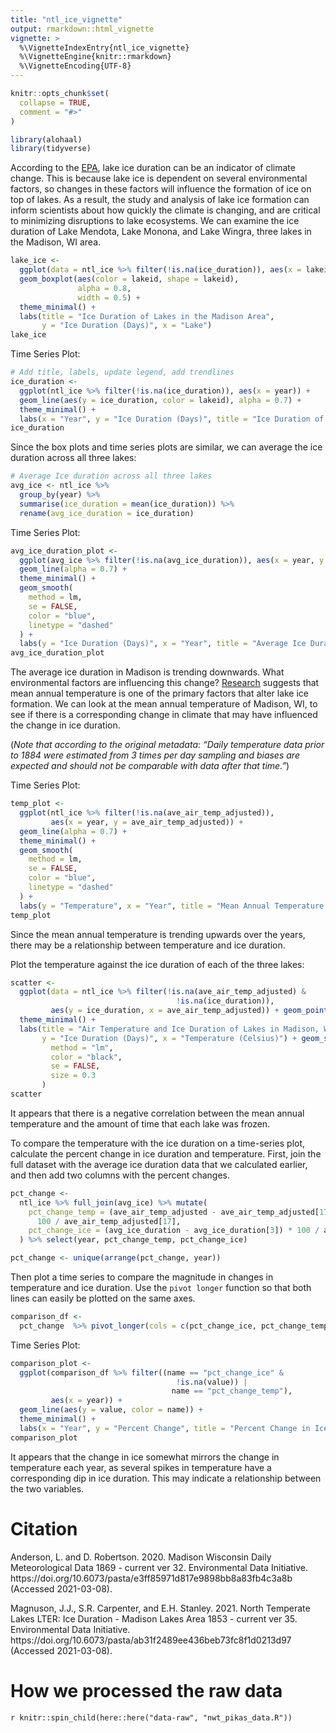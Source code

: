 ---
title: "ntl_ice_vignette"
output: rmarkdown::html_vignette
vignette: >
  %\VignetteIndexEntry{ntl_ice_vignette}
  %\VignetteEngine{knitr::rmarkdown}
  %\VignetteEncoding{UTF-8}
---

```{r, include = FALSE}
knitr::opts_chunk$set(
  collapse = TRUE,
  comment = "#>"
)
```

```{r setup, fig.width = 5, dpi = 100}
library(alohaal)
library(tidyverse)
```

According to the [EPA](https://www.epa.gov/climate-indicators/climate-change-indicators-lake-ice#ref2), lake ice duration can be an indicator of climate change. This is because lake ice is dependent on several environmental factors, so changes in these factors will influence the formation of ice on top of lakes. As a result, the study and analysis of lake ice formation can inform scientists about how quickly the climate is changing, and are critical to minimizing disruptions to lake ecosystems. We can examine the ice duration of Lake Mendota, Lake Monona, and Lake Wingra, three lakes in the Madison, WI area.

```{r box_plot, fig.width=5}
lake_ice <-
  ggplot(data = ntl_ice %>% filter(!is.na(ice_duration)), aes(x = lakeid, y = ice_duration)) +
  geom_boxplot(aes(color = lakeid, shape = lakeid),
               alpha = 0.8,
               width = 0.5) +
  theme_minimal() +
  labs(title = "Ice Duration of Lakes in the Madison Area",
       y = "Ice Duration (Days)", x = "Lake")
lake_ice
```

Time Series Plot:

```{r ice_duration, fig.width = 5}
# Add title, labels, update legend, add trendlines
ice_duration <-
  ggplot(ntl_ice %>% filter(!is.na(ice_duration)), aes(x = year)) +
  geom_line(aes(y = ice_duration, color = lakeid), alpha = 0.7) +
  theme_minimal() +
  labs(x = "Year", y = "Ice Duration (Days)", title = "Ice Duration of Lakes in the Madison Area")
ice_duration
```

Since the box plots and time series plots are similar, we can average the ice duration across all three lakes:
```{r avg_ice, fig.width=5}
# Average Ice duration across all three lakes
avg_ice <- ntl_ice %>%
  group_by(year) %>%
  summarise(ice_duration = mean(ice_duration)) %>%
  rename(avg_ice_duration = ice_duration)
```

Time Series Plot:

```{r, fig.width = 5}
avg_ice_duration_plot <-
  ggplot(avg_ice %>% filter(!is.na(avg_ice_duration)), aes(x = year, y = avg_ice_duration)) +
  geom_line(alpha = 0.7) +
  theme_minimal() +
  geom_smooth(
    method = lm,
    se = FALSE,
    color = "blue",
    linetype = "dashed"
  ) + 
  labs(y = "Ice Duration (Days)", x = "Year", title = "Average Ice Duration")
avg_ice_duration_plot
```

The average ice duration in Madison is trending downwards. What environmental factors are influencing this change? [Research](http://hpkx.cnjournals.com/uploadfile/news_images/hpkx/2019-03-14/s41558-018-0393-56789.pdf) suggests that mean annual temperature is one of the primary factors that alter lake ice formation. We can look at the mean annual temperature of Madison, WI, to see if there is a corresponding change in climate that may have influenced the change in ice duration.

(*Note that according to the original metadata: "Daily temperature data prior to 1884 were estimated from 3 times per day sampling and biases are expected and should not be comparable with data after that time."*)

Time Series Plot:

```{r temp, fig.width = 5}
temp_plot <-
  ggplot(ntl_ice %>% filter(!is.na(ave_air_temp_adjusted)),
         aes(x = year, y = ave_air_temp_adjusted)) +
  geom_line(alpha = 0.7) +
  theme_minimal() +
  geom_smooth(
    method = lm,
    se = FALSE,
    color = "blue",
    linetype = "dashed"
  ) +
  labs(y = "Temperature", x = "Year", title = "Mean Annual Temperature in Madison, WI")
temp_plot
```

Since the mean annual temperature is trending upwards over the years, there may be a relationship between temperature and ice duration.

Plot the temperature against the ice duration of each of the three lakes:

```{r scatter, fig.width = 5}
scatter <-
  ggplot(data = ntl_ice %>% filter(!is.na(ave_air_temp_adjusted) &
                                     !is.na(ice_duration)),
         aes(y = ice_duration, x = ave_air_temp_adjusted)) + geom_point(alpha = 0.8) +
  theme_minimal() +
  labs(title = "Air Temperature and Ice Duration of Lakes in Madison, WI",
       y = "Ice Duration (Days)", x = "Temperature (Celsius)") + geom_smooth(
         method = "lm",
         color = "black",
         se = FALSE,
         size = 0.3
       )
scatter
```

It appears that there is a negative correlation between the mean annual temperature and the amount of time that each lake was frozen.



To compare the temperature with the ice duration on a time-series plot, calculate the percent change in ice duration and temperature. First, join the full dataset with the average ice duration data that we calculated earlier, and then add two columns with the percent changes.

```{r comparison, fig.width = 5}
pct_change <-
  ntl_ice %>% full_join(avg_ice) %>% mutate(
    pct_change_temp = (ave_air_temp_adjusted - ave_air_temp_adjusted[17]) *
      100 / ave_air_temp_adjusted[17],
    pct_change_ice = (avg_ice_duration - avg_ice_duration[3]) * 100 / avg_ice_duration[3]
  ) %>% select(year, pct_change_temp, pct_change_ice)

pct_change <- unique(arrange(pct_change, year))
```

Then plot a time series to compare the magnitude in changes in temperature and ice duration. Use the `pivot longer` function so that both lines can easily be plotted on the same axes.

```{r, fig.width = 5}
comparison_df <-
  pct_change  %>% pivot_longer(cols = c(pct_change_ice, pct_change_temp)) 
```

Time Series Plot:

```{r, fig.width=5}
comparison_plot <-
  ggplot(comparison_df %>% filter((name == "pct_change_ice" &
                                     !is.na(value)) |
                                    name == "pct_change_temp"),
         aes(x = year)) +
  geom_line(aes(y = value, color = name)) +
  theme_minimal() +
  labs(x = "Year", y = "Percent Change", title = "Percent Change in Ice Duration and Temperature")
comparison_plot
```

It appears that the change in ice somewhat mirrors the change in temperature each year, as several spikes in temperature have a corresponding dip in ice duration. This may indicate a relationship between the two variables. 

# Citation

Anderson, L. and D. Robertson. 2020. Madison Wisconsin Daily Meteorological Data 1869 - current ver 32. Environmental Data Initiative. https://doi.org/10.6073/pasta/e3ff85971d817e9898bb8a83fb4c3a8b (Accessed 2021-03-08).

Magnuson, J.J., S.R. Carpenter, and E.H. Stanley. 2021. North Temperate Lakes LTER: Ice Duration - Madison Lakes Area 1853 - current ver 35. Environmental Data Initiative. https://doi.org/10.6073/pasta/ab31f2489ee436beb73fc8f1d0213d97 (Accessed 2021-03-08).

# How we processed the raw data
`r knitr::spin_child(here::here("data-raw", "nwt_pikas_data.R"))`
